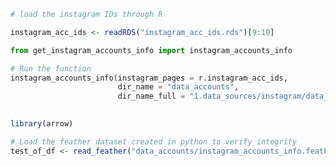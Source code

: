 
```r
# load the instagram IDs through R

instagram_acc_ids <- readRDS("instagram_acc_ids.rds")[9:10]

```


```python
from get_instagram_accounts_info import instagram_accounts_info

# Run the function
instagram_accounts_info(instagram_pages = r.instagram_acc_ids,
                        dir_name = "data_accounts",
                        dir_name_full = "1.data_sources/instagram/data_accounts") 
                        
```

```r
library(arrow)

# Load the feather dataset created in python to verify integrity
test_of_df <- read_feather("data_accounts/instagram_accounts_info.feather")

```



